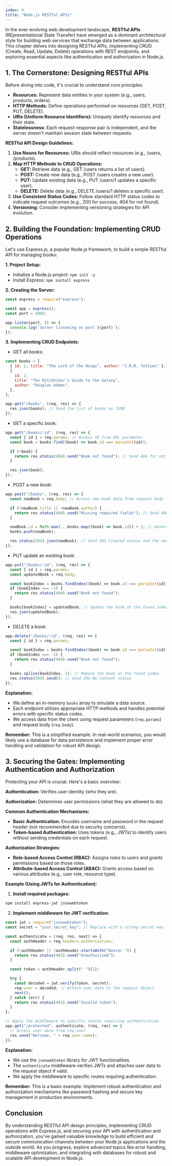```yaml
---
index: 9
title: "Node.js RESTful APIs"
---
```


In the ever-evolving web development landscape, **RESTful APIs** (REpresentational State Transfer) have emerged as a dominant architectural style for building web services that exchange data between applications. This chapter delves into designing RESTful APIs, implementing CRUD (Create, Read, Update, Delete) operations with REST endpoints, and exploring essential aspects like authentication and authorization in Node.js.

## 1. The Cornerstone: Designing RESTful APIs

Before diving into code, it's crucial to understand core principles:

- **Resources:** Represent data entities in your system (e.g., users, products, orders).
- **HTTP Methods:** Define operations performed on resources (GET, POST, PUT, DELETE).
- **URIs (Uniform Resource Identifiers):** Uniquely identify resources and their state.
- **Statelessness:** Each request-response pair is independent, and the server doesn't maintain session state between requests.

**RESTful API Design Guidelines:**

1. **Use Nouns for Resources:** URIs should reflect resources (e.g., /users, /products).
2. **Map HTTP Methods to CRUD Operations:**
   - **GET:** Retrieve data (e.g., GET /users returns a list of users).
   - **POST:** Create new data (e.g., POST /users creates a new user).
   - **PUT:** Update existing data (e.g., PUT /users/1 updates a specific user).
   - **DELETE:** Delete data (e.g., DELETE /users/1 deletes a specific user).
3. **Use Consistent Status Codes:** Follow standard HTTP status codes to indicate request outcomes (e.g., 200 for success, 404 for not found).
4. **Versioning:** Consider implementing versioning strategies for API evolution.

## 2. Building the Foundation: Implementing CRUD Operations

Let's use Express.js, a popular Node.js framework, to build a simple RESTful API for managing books:

**1. Project Setup:**

- Initialize a Node.js project: `npm init -y`
- Install Express: `npm install express`

**2. Creating the Server:**

```javascript
const express = require("express");

const app = express();
const port = 3000;

app.listen(port, () => {
  console.log(`Server listening on port ${port}`);
});
```

**3. Implementing CRUD Endpoints:**

- GET all books:

```javascript
const books = [
  { id: 1, title: "The Lord of the Rings", author: "J.R.R. Tolkien" },
  {
    id: 2,
    title: "The Hitchhiker's Guide to the Galaxy",
    author: "Douglas Adams",
  },
];

app.get("/books", (req, res) => {
  res.json(books); // Send the list of books as JSON
});
```

- GET a specific book:

```javascript
app.get("/books/:id", (req, res) => {
  const { id } = req.params; // Access ID from URL parameter
  const book = books.find((book) => book.id === parseInt(id));

  if (!book) {
    return res.status(404).send("Book not found"); // Send 404 for not found
  }

  res.json(book);
});
```

- POST a new book:

```javascript
app.post("/books", (req, res) => {
  const newBook = req.body; // Access new book data from request body

  if (!newBook.title || !newBook.author) {
    return res.status(400).send("Missing required fields"); // Send 400 for bad request
  }

  newBook.id = Math.max(...books.map((book) => book.id)) + 1; // Generate a unique ID
  books.push(newBook);

  res.status(201).json(newBook); // Send 201 Created status and the new book
});
```

- PUT update an existing book:

```javascript
app.put("/books/:id", (req, res) => {
  const { id } = req.params;
  const updatedBook = req.body;

  const bookIndex = books.findIndex((book) => book.id === parseInt(id));
  if (bookIndex === -1) {
    return res.status(404).send("Book not found");
  }

  books[bookIndex] = updatedBook; // Update the book at the found index
  res.json(updatedBook);
});
```

- DELETE a book:

```javascript
app.delete("/books/:id", (req, res) => {
  const { id } = req.params;

  const bookIndex = books.findIndex((book) => book.id === parseInt(id));
  if (bookIndex === -1) {
    return res.status(404).send("Book not found");
  }

  books.splice(bookIndex, 1); // Remove the book at the found index
  res.status(204).send(); // Send 204 No Content status
});
```

**Explanation:**

- We define an in-memory `books` array to simulate a data source.
- Each endpoint utilizes appropriate HTTP methods and handles potential errors with specific status codes.
- We access data from the client using request parameters (`req.params`) and request body (`req.body`).

**Remember:** This is a simplified example. In real-world scenarios, you would likely use a database for data persistence and implement proper error handling and validation for robust API design.

## 3. Securing the Gates: Implementing Authentication and Authorization

Protecting your API is crucial. Here's a basic overview:

**Authentication:** Verifies user identity (who they are).

**Authorization:** Determines user permissions (what they are allowed to do).

**Common Authentication Mechanisms:**

- **Basic Authentication:** Encodes username and password in the request header (not recommended due to security concerns).
- **Token-based Authentication:** Uses tokens (e.g., JWTs) to identify users without sending credentials on each request.

**Authorization Strategies:**

- **Role-based Access Control (RBAC):** Assigns roles to users and grants permissions based on those roles.
- **Attribute-based Access Control (ABAC):** Grants access based on various attributes (e.g., user role, resource type).

**Example (Using JWTs for Authentication):**

1. **Install required packages:**

```bash
npm install express-jwt jsonwebtoken
```

2. **Implement middleware for JWT verification:**

```javascript
const jwt = require("jsonwebtoken");
const secret = "your_secret_key"; // Replace with a strong secret key

const authenticate = (req, res, next) => {
  const authHeader = req.headers.authorization;

  if (!authHeader || !authHeader.startsWith("Bearer ")) {
    return res.status(401).send("Unauthorized");
  }

  const token = authHeader.split(" ")[1];

  try {
    const decoded = jwt.verify(token, secret);
    req.user = decoded; // Attach user data to the request object
    next();
  } catch (err) {
    return res.status(401).send("Invalid token");
  }
};

// Apply the middleware to specific routes requiring authentication
app.get("/protected", authenticate, (req, res) => {
  // Access user data from req.user
  res.send("Welcome, " + req.user.name);
});
```

**Explanation:**

- We use the `jsonwebtoken` library for JWT functionalities.
- The `authenticate` middleware verifies JWTs and attaches user data to the request object if valid.
- We apply the middleware to specific routes requiring authentication.

**Remember:** This is a basic example. Implement robust authentication and authorization mechanisms like password hashing and secure key management in production environments.

## Conclusion

By understanding RESTful API design principles, implementing CRUD operations with Express.js, and securing your API with authentication and authorization, you've gained valuable knowledge to build efficient and secure communication channels between your Node.js applications and the outside world. As you progress, explore advanced topics like error handling, middleware optimization, and integrating with databases for robust and scalable API development in Node.js.
